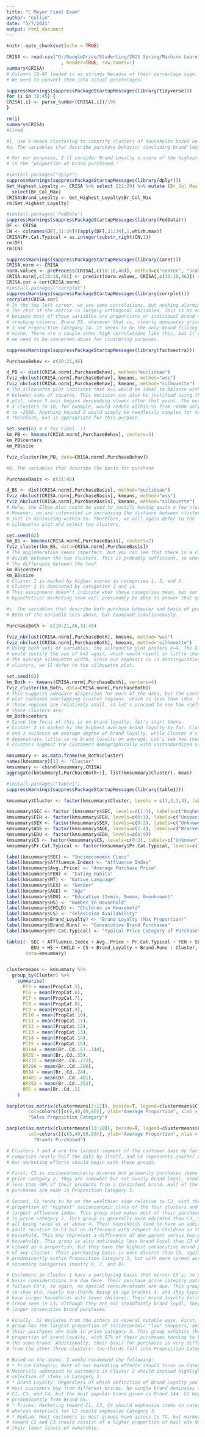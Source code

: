 ---
title: "C Meyer Final Exam"
author: "Collin"
date: "5/7/2021"
output: html_document
---

```{r setup, include=FALSE}
knitr::opts_chunk$set(echo = TRUE)
```


```{r}

CRISA <- read.csv("D:/GoogleDrive/Studenting/2021 Spring/Machine Learning/Assignments/Final Exam/BathSoap.csv"
                    , header=TRUE, row.names=1)
summary(CRISA)
# Columns 19-45 loaded in as strings because of their percentage sign.
# We need to convert them into actual percentages:

suppressWarnings(suppressPackageStartupMessages(library(tidyverse)))
for (i in 19:45) {
CRISA[,i] <- parse_number(CRISA[,i])/100
}

rm(i)
summary(CRISA)
#Fixed.

#1. Use k-means clustering to identify clusters of households based on:
#a. The variables that describe purchase behavior (including brand loyalty)

# For our purposes, I'll consider Brand Loyalty a score of the highest column
# in the "proportion of brand purchased."

#install.packages("dplyr")
suppressWarnings(suppressPackageStartupMessages(library(dplyr)))
Get_Highest_Loyalty <- CRISA %>% select (22:29) %>% mutate (Br_Col_Max = do.call(pmax, (.))) %>%
  select(Br_Col_Max)
CRISA$Brand_Loyalty <- Get_Highest_Loyalty$Br_Col_Max
rm(Get_Highest_Loyalty)

#install.packages('FedData')
suppressWarnings(suppressPackageStartupMessages(library(FedData)))
DF <- CRISA
CN <- colnames(DF[,31:34])[apply(DF[,31:34],1,which.max)]
CRISA$Pr.Cat.Typical = as.integer(substr_right(CN,1))
rm(DF)
rm(CN)

suppressWarnings(suppressPackageStartupMessages(library(caret)))
CRISA.norm <- CRISA
norm.values <- preProcess(CRISA[,c(10:18,46)], method=c("center", "scale"))
CRISA.norm[,c(10:18,46)] <- predict(norm.values, CRISA[,c(10:18,46)]) #These variables are all on different scales. Normalize.
CRISA.cor = cor(CRISA.norm)
#install.packages("corrplot")
suppressWarnings(suppressPackageStartupMessages(library(corrplot)))
corrplot(CRISA.cor)
# In the top left corner, we see some correlations, but nothing alarming.
# The rest of the matrix is largely orthogonal variables. This is as expected
# because most of those variables are proportions or individual brand-level
# tracking columns. Brand 55, whatever that is, clearly dominates price category
# 3 and Proposition category 14. It seems to be the only brand filling that
# niche. There are a couple other high correlations like this, but it's nothing
# we need to be concerned about for clustering purposes.

suppressWarnings(suppressPackageStartupMessages(library(factoextra)))

PurchaseBehav <- c(10:21,46)

d_PB <- dist(CRISA.norm[,PurchaseBehav], method="euclidean")
fviz_nbclust(CRISA.norm[,PurchaseBehav], kmeans, method="wss")
fviz_nbclust(CRISA.norm[,PurchaseBehav], kmeans, method="silhouette")
# The silhouette plot indicates that k=3 would be ideal to balance within and
# between sums of squares. This decision can also be justified using the elbow
# plot, whose Y axis begins descending slower after that point. The move from
# 3 clusters to 10, for example, would reduce within-SS from ~4000 only down
# to ~2000. Anything beyond 5 would simply be needlessly complex for marketing.
# Therefore, k=3 is appropriate for this purpose.

set.seed(6) # F for Final. :)
km_PB <- kmeans(CRISA.norm[,PurchaseBehav], centers=3)
km_PB$centers
km_PB$size

fviz_cluster(km_PB, data=CRISA.norm[,PurchaseBehav])
```

```{r}
#b. The variables that describe the basis for purchase

PurchaseBasis <- c(31:45)

d_BS <- dist(CRISA.norm[,PurchaseBasis], method="euclidean")
fviz_nbclust(CRISA.norm[,PurchaseBasis], kmeans, method="wss")
fviz_nbclust(CRISA.norm[,PurchaseBasis], kmeans, method="silhouette")
# Here, the Elbow plot could be used to justify having quite a few clusters.
# However, we are interested in increasing the distance between clusters, not
# just in minimizing within-SS. Therefore, we will again defer to the
# silhouette plot and select two clusters.

set.seed(62)
km_BS <- kmeans(CRISA.norm[,PurchaseBasis], centers=2)
fviz_cluster(km_BS, data=CRISA.norm[,PurchaseBasis])
# The agglomeration seems imperfect, but you can see that there is a clear
# divide between the two clusters. This is probably sufficient, so what is
# the difference between the two?
km_BS$centers
km_BS$size
# Cluster 1 is marked by higher scores in categories 1, 2, and 5. 
# Cluster 2 is dominated by categories 3 and 14.
# This assignment doesn't indicate what these categories mean, but our 
# hypothetical marketing team will presumably be able to answer that question.
```

```{r}
#c. The variables that describe both purchase behavior and basis of purchase
# Both of the variable sets above, but examined simultaneously.

PurchaseBoth <- c(10:21,46,31:45)

fviz_nbclust(CRISA.norm[,PurchaseBoth], kmeans, method="wss")
fviz_nbclust(CRISA.norm[,PurchaseBoth], kmeans, method="silhouette")
# Using both sets of variables, the silhouette plot prefers k=4. The Elbow plot
# would justify the use of k=3 again, which would result in little change in
# the average silhouette width. Since our emphasis is in distinguishing between
# clusters, we'll defer to the silhouette plot.

set.seed(63)
km_Both <- kmeans(CRISA.norm[,PurchaseBoth], centers=4)
fviz_cluster(km_Both, data=CRISA.norm[,PurchaseBoth])
# This suggests adequate dispersion for much of the data, but the center of the
# plot contains overlapping cluster regions, which is less than idea. However,
# these regions are relatively small, so let's proceed to see how useful
# these clusters are:
km_Both$centers
# Since the focus of this is on brand loyalty, let's start there.
# Cluster 2 is marked by the highest average brand loyalty by far. Clusters 1 
# and 3 evidence an average degree of brand loyalty, while Cluster 4's customers
# demonstrate little to no brand loyalty on average. Let's see how these
# clusters segment the customers demographically with unstandardized values:

kmsummary <- as.data.frame(km_Both$cluster)
names(kmsummary)[1] <- "Cluster"
kmsummary <- cbind(kmsummary,CRISA)
aggregate(kmsummary[,PurchaseBoth+1], list(kmsummary$Cluster), mean)

#install.packages("table1")
suppressWarnings(suppressPackageStartupMessages(library(table1)))

kmsummary$Cluster <- factor(kmsummary$Cluster, levels = c(1,2,3,4), labels = c("Grannies", "Budget Shoppers", "Median Household", "High Spenders"))

kmsummary$SEC <- factor (kmsummary$SEC, levels=c(1:5), labels=c("Highest","High","Medium","Low", "Lowest"))
kmsummary$FEH <- factor(kmsummary$FEH, levels=c(0:3), labels=c("Unspecified","Vegetarian","Vegetarian+Eggs","Nonvegetarian"))
kmsummary$SEX <- factor(kmsummary$SEX, levels=c(0:2), labels=c("Unknown","Male","Female"))
kmsummary$AGE <- factor(kmsummary$AGE, levels=c(1:4), labels=c("Bracket 1", "Bracket 2","Bracket 3", "Bracket 4"))
kmsummary$EDU <- factor(kmsummary$EDU, levels=c(0:9))
kmsummary$CS <- factor(kmsummary$CS, levels=c(0:2), labels=c("Unknown","TV Available","TV Unavailable"))
kmsummary$Pr.Cat.Typical <- factor(kmsummary$Pr.Cat.Typical, levels=c(1:4), labels=c("Price Category 1","Price Category 2","Price Category 3","Price Category 4"))

label(kmsummary$SEC) <- "Socioeconomic Class"
label(kmsummary$Affluence.Index) <- "Affluence Index"
label(kmsummary$Avg..Price) <- "Average Purchase Price"
label(kmsummary$FEH) <- "Eating Habits"
label(kmsummary$MT) <- "Native Language"
label(kmsummary$SEX) <- "Gender"
label(kmsummary$AGE) <- "Age"
label(kmsummary$EDU) <- "Education (1=min, 9=max, 0=unknown)"
label(kmsummary$HS) <- "Number in Household"
label(kmsummary$CHILD) <- "Children in Household"
label(kmsummary$CS) <- "Television Availability"
label(kmsummary$Brand_Loyalty) <- "Brand Loyalty (Max Proportion)"
label(kmsummary$Brand.Runs) <- "Consecutive Brand Purchases"
label(kmsummary$Pr.Cat.Typical) <- "Typical Price Category of Purchase"

table1(~ SEC + Affluence.Index + Avg..Price + Pr.Cat.Typical + FEH + SEX + AGE +
         EDU + HS + CHILD + CS + Brand_Loyalty + Brand.Runs | Cluster,
       data=kmsummary)


clustermeans <- kmsummary %>%
  group_by(Cluster) %>%
    summarise(
      PC5 = mean(PropCat.5),
      PC6 = mean(PropCat.6),
      PC7 = mean(PropCat.7),
      PC8 = mean(PropCat.8),
      PC9 = mean(PropCat.9),
      PC10 = mean(PropCat.10),
      PC11 = mean(PropCat.11),
      PC12 = mean(PropCat.12),
      PC13 = mean(PropCat.13),
      PC14 = mean(PropCat.14),
      PC15 = mean(PropCat.15),
      BR144 = mean(Br..Cd..57..144),
      BR55 = mean(Br..Cd..55),
      BR272 = mean(Br..Cd..272),
      BR286 = mean(Br..Cd..286),
      BR24 = mean(Br..Cd..24),
      BR481 = mean(Br..Cd..481),
      BR352 = mean(Br..Cd..352),
      BR5 = mean(Br..Cd..5)
    )

barplot(as.matrix(clustermeans[2:12]), beside=T, legend=clustermeans$Cluster,
        col=colors()[c(9,40,60,80)], ylab="Average Proportion", xlab = 
        "Sales Proposition Category")

barplot(as.matrix(clustermeans[13:20]), beside=T, legend=clustermeans$Cluster,
        col=colors()[c(9,40,60,80)], ylab="Average Proportion", xlab = 
          "Brands Purchased")

# Clusters 3 and 4 are the largest segment of the customer base by far. C3 
# comprises nearly half the data by itself, and C4 represents another third.
# Our marketing efforts should begin with these groups.

# First, C3 is socioeconomically diverse but primarily purchases items in
# price category 2. They are somewhat but not overly brand loyal, tending to buy
# less than 40% of their products from a consistent brand. Half of their 
# purchases are made in Proposition Category 5.

# Second, C4 tends to be on the wealthier side relative to C3, with the largest
# proportion of "highest" socioeconomic class of the four clusters and the
# largest affluence index. This group also makes most of their purchases
# in price category 2. This group is generally more educated than C3, nearly
# all being rated at or above 4. Their households tend to have an additional
# adult relative to C3 but no difference with respect to children in the
# household. This may represent a difference of one-parent versus two-parent
# households. This group is also noticeably less brand loyal than C3 when 
# viewed as a proportion, but they have the highest consecutive brand purchases
# of any cluster. Their purchasing basis is more diverse than C3, again being
# predominantly within Proposition Category 5, but with more spread across their
# secondary categories (mostly 6, 7, and 8).

# Customers in Cluster 1 have a purchasing basis that mirror C3's; no special
# basis considerations are due here. Their purchase price category pattern
# follows C4's, so again, no special considerations are due. This group tends
# to skew old, nearly two-thirds being in age bracket 4, and they typically
# have larger households with fewer children. Their brand loyalty follows the
# trend seen in C3; although they are not steadfastly brand loyal, they exhibit
# longer consecutive brand purchases.

# Finally, C2 deviates from the others in several notable ways. First, this 
# group has the largest proportion of socioeconomic "low" shoppers, and 75% of
# their purchases are made in price category 3. This group exhibits the highest
# proportion of brand loyalty, with 87% of their purchases tending to be within
# the same brand. Additionally, their basis for purchases is very different
# from the other three clusters: two-thirds fall into Proposition Category 14.

# Based on the above, I would recommend the following:
# * Price Category: Most of our marketing efforts should focus on Category 2. 
# Materials addressed to customers in Cluster 2 should instead highlight our
# selection of items in Category 3.
# * Brand Loyalty: Regardless of which definition of Brand Loyalty you apply,
# most customers buy from different brands. No single brand dominates for
# C1, C3, and C4, but the most popular brand given is Brand 144. C2 buys
# predominantly from Brand 55.
# * Prices: Marketing toward C1, C3, C4 should emphasize items in category 3,
# whereas materials for C2 should emphasize Category 3.
# * Medium: Most customers in most groups have access to TV, but marketing
# toward C2 and C3 should consist of a higher proportion of mail ads due to
# their lower levels of ownership.
```
